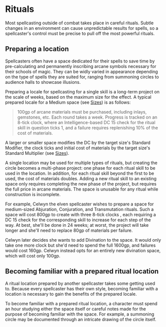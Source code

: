 
# Rituals

Most spellcasting outside of combat takes place in careful rituals. Subtle
changes in an environment can cause unpredictable results for spells, so
a spellcaster's control must be precise to pull off the most powerful rituals.

## Preparing a location

Spellcasters often have a space dedicated for their spells to save time by
pre-calculating and permanently inscribing arcane symbols necessary for their
schools of magic. They can be widly varied in appearance depending on the type
of spells they are suited for, ranging from summoning circles to audience halls
to showcase illusions.

Preparing a locale for spellcasting for a single skill is a long-term project on
the scale of weeks, based on the maximum size for the effect. A typical prepared
locale for a Medium space (see [Sizes](/rules/basics#Sizes)) is as follows:

> <ClockSvg className="w-16 h-16 float-right mr-2 mb-2" currentTicks={0} totalTicks={8} />
> 100gp of arcane materials must be purchased, including inlays, gemstones, etc. Each round takes a week. Progress is tracked
> on an 8-tick clock, where an Intelligence-based DC 15 check for the ritual skill in question ticks 1, and a failure requires
> replenishing 10% of the cost of materials.

A larger or smaller space modifies the DC by the target size's Standard
Modifier, the clock ticks and initial cost of materials by the target size's
Standard Multiplier (see [Sizes](/rules/basics#Sizes)).

A single location may be used for multiple types of rituals, but creating the
circle becomes a multi-phase project: one phase for each ritual skill to be used
in the location. In addition, for each ritual skill beyond the first to be used,
the cost of materials doubles. Adding a new ritual skill to an existing space
only requires completing the new phase of the project, but requires the full
price in arcane materials. The space is unusable for any ritual while
construction is incomplete.

For example, Celwyn the elven spellcaster wishes to prepare a space for
medium-sized Abjuration, Conjuration, and Transmutation rituals. Such a space
will cost 800gp to create with three 8-tick clocks <ClockSvg className="w-em h-em inline-block m-2" currentTicks={0} totalTicks={8} /> <ClockSvg className="w-em h-em inline-block m-2" currentTicks={0} totalTicks={8} /> <ClockSvg className="w-em h-em inline-block m-2" currentTicks={0} totalTicks={8} />,
each requiring a DC 15 check for the corresponding skill to increase for each
step of the way. At best, she'll be done in 24 weeks; at worst, the project
will take longer and she'll need to replace 80gp of materials per failure.

Celwyn later decides she wants to add Divination to the space. It would only
take one more clock <ClockSvg className="w-em h-em inline-block m-2" currentTicks={0} totalTicks={8} />
but she'd need to spend the full 1600gp, and failures would cost 160gp. Celwyn
instead opts for an entirely new divination space, which will cost only 100gp.

## Becoming familiar with a prepared ritual location

A ritual location prepared by another spellcaster takes some getting used to.
Because every spellcaster has their own style, becoming familiar with a location
is necessary to gain the benefits of the prepared locale.

To become familiar with a prepared ritual location, a character must spend an
hour studying either the space itself or careful notes made for the purpose of
becoming familiar with the space. For example, a summoning circle may be
documented through an intricate drawing of the circle itself.
